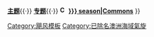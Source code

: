 {{Navbox
|name   = 除名澳洲气旋名称
|title  = [[除名澳洲地区热带气旋名称列表|除名澳洲地区热带气旋名称]]
|listclass = hlist

|group1 = 20世纪60年代
|list1  =
* 弗洛拉
* 黛娜

|group2 = 20世纪70年代
|list2  =
* [[气旋阿达|阿达]]
* 多拉
* 菲奥娜/格蒂
* [[气旋艾尔西亚|艾尔西亚]]
* 黛西
* 艾米莉
* 马奇
* 万达
* [[強烈熱帶氣旋崔西|特雷西]]
* 特里克
* [[气旋琼|琼]]
* 贝丝
* 大卫
* 泰德
* [[气旋阿尔比|阿尔比]]
* 克里

|group3 = 20世纪80年代
|list3  =
* 西蒙
* 克里夫
* 多米尼克
* 埃莉诺
* [[气旋凯西|凯西]]
* 兰斯
* 玛戈
* 桑迪
* [[气旋温妮弗雷德|温妮弗雷德]]
* 康妮
* 贾森
* 爱栖
* 查理
* 伊洛娜
* 黛利拉
* [[气旋赫比|赫比]]
* 内德
* [[气旋奥森|奥森]]
* 佩德罗
* 费利西蒂

|group4 = 20世纪90年代
|list4  =
* 艾弗
* [[气旋乔伊|乔伊]]
* 内德
* 伊恩
* 马克
* 尼娜
* 波利
* 蒂娜
* 奥利弗
* 罗杰
* 安妮特
* 纳奥米
* 珀尔
* 莎朗
* 艾格尼丝
* [[气旋鲍比|鲍比]]
* [[1994－1995年澳洲地区热带气旋季|维奥勒特]]
* 沃伦
* 巴里
* 格蒂
* 西莱斯特
* 埃塞尔
* 弗格斯
* [[1995－1996年澳洲地区热带气旋季|克里斯蒂]]
* [[气旋奥利维亚|奥利维亚]]
* [[气旋贾斯汀|贾斯汀]]
* [[1996－1997年澳洲地区热带气旋季|雷切尔]]
* [[1996－1997年澳洲地区热带气旋季|朗达]]
* [[气旋卡特里娜|卡特里娜]]
* [[1997－1998年澳洲地区热带气旋季#热带气旋希德|希德]]
* [[气旋塞尔玛|塞尔玛]]
* [[1998－1999年澳洲地区热带气旋季#强烈热带气旋伊莱恩|伊莱恩]]
* [[气旋格文达|格文达]]
* [[气旋约翰|约翰]]
* [[气旋罗纳-弗兰克|罗纳]]
* [[气旋万斯|万斯]]

|group5=21世纪00年代
|list5=
* [[气旋史蒂夫|史蒂夫]]
* [[1999－2000年澳洲地区热带气旋季#热带气旋苔丝|苔丝]]
* [[气旋罗西塔|罗西塔]]
* [[气旋山姆|山姆]]
* [[2000－2001年澳洲地区热带气旋季#强烈热带气旋阿比盖尔|阿比盖尔]]
* [[气旋克里斯|克里斯]]
* [[气旋埃里卡|埃里卡]]
* [[气旋伊尼戈|伊尼戈]]
* [[气旋蒙蒂|蒙蒂]]
* [[气旋费伊|费伊]]
* [[气旋哈维|哈维]]
* [[气旋英格丽德|英格丽德]]
* [[气旋克莱尔|克莱尔]]
* [[气旋拉里|拉里]]
* [[气旋格伦达|格伦达]]
* [[氣旋莫妮卡|莫妮卡]]
* [[气旋乔治|乔治]]
* [[2008年气旋海伦|海伦]]
* [[氣旋哈米甚|哈米甚]]
* [[气旋劳伦斯|劳伦斯]]

|group6=21世纪10年代
|list6=
* [[气旋玛格达|玛格达]]
* [[2010－2011年澳洲地區熱帶氣旋季#強烈熱帶氣旋卡洛斯（Carlos）|卡洛斯]]
* [[2011－2012年澳洲地區熱帶氣旋季#強烈熱帶氣旋海蒂（Heidi）|海蒂]]
* [[气旋洁丝敏|洁丝敏]]
* [[气旋卢哈|卢哈]]
* [[气旋奥斯瓦尔德|奥斯瓦尔德]]
* [[气旋拉斯蒂|拉斯蒂]]
* [[氣旋伊塔|伊塔]]
* [[氣旋拉姆|拉姆]]
* [[氣旋瑪西婭|瑪西婭]]
* [[气旋黛比|黛比]]
|below=
'''{{Icon|Category}}[[:Category:已除名澳洲海域氣旋|分类]]'''{{·}} '''{{Icon|Portal}} [[Portal:熱帶氣旋|主题]]'''{{·}} '''{{Icon|WikiProject}} [[WikiProject:太平洋颱風季|专题]]'''{{·}} '''[[File:Commons-logo.svg|16px]] [[Commons:Category:{{{year|}}} {{{region|}}} {{{type|}}} season|Commons]]'''
}}<noinclude>[[Category:飓风模板]]</noinclude>[[Category:已除名澳洲海域氣旋]]